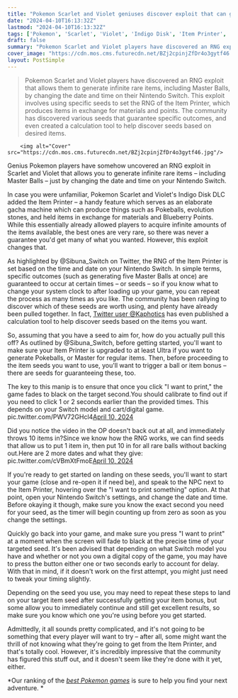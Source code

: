 ```yaml
---
title: "Pokemon Scarlet and Violet geniuses discover exploit that can generate infinite Master Balls and other rare items just by altering the Nintendo Switch clock"
date: "2024-04-10T16:13:32Z"
lastmod: "2024-04-10T16:13:32Z"
tags: ['Pokemon', 'Scarlet', 'Violet', 'Indigo Disk', 'Item Printer', 'Master Balls', 'Nintendo Switch', 'RNG', 'Gacha', 'Pokeballs', 'Twitter']
draft: false
summary: "Pokemon Scarlet and Violet players have discovered an RNG exploit that allows them to generate infinite rare items, including Master Balls, by changing the date and time on their Nintendo Switch. This exploit involves using specific seeds to set the RNG of the Item Printer, which produces items in exchange for materials and points. The community has discovered various seeds that guarantee specific outcomes, and even created a calculation tool to help discover seeds based on desired items."
cover_image: "https://cdn.mos.cms.futurecdn.net/BZj2cpinjZfDr4o3gytf46.jpg" 
layout: PostSimple
---
```

> Pokemon Scarlet and Violet players have discovered an RNG exploit that allows them to generate infinite rare items, including Master Balls, by changing the date and time on their Nintendo Switch. This exploit involves using specific seeds to set the RNG of the Item Printer, which produces items in exchange for materials and points. The community has discovered various seeds that guarantee specific outcomes, and even created a calculation tool to help discover seeds based on desired items.


        <img alt="Cover" src="https://cdn.mos.cms.futurecdn.net/BZj2cpinjZfDr4o3gytf46.jpg"/>
        
Genius Pokemon players have somehow uncovered an RNG exploit in Scarlet and Violet that allows you to generate infinite rare items – including Master Balls – just by changing the date and time on your Nintendo Switch. 

In case you were unfamiliar, Pokemon Scarlet and Violet's Indigo Disk DLC added the Item Printer – a handy feature which serves as an elaborate gacha machine which can produce things such as Pokeballs, evolution stones, and held items in exchange for materials and Blueberry Points. While this essentially already allowed players to acquire infinite amounts of the items available, the best ones are very rare, so there was never a guarantee you'd get many of what you wanted. However, this exploit changes that. 

As highlighted by @Sibuna_Switch on Twitter, the RNG of the Item Printer is set based on the time and date on your Nintendo Switch. In simple terms, specific outcomes (such as generating five Master Balls at once) are guaranteed to occur at certain times – or seeds – so if you know what to change your system clock to after loading up your game, you can repeat the process as many times as you like. The community has been rallying to discover which of these seeds are worth using, and plenty have already been pulled together. In fact, [<u>Twitter user @Kaphotics</u>](https://x.com/Kaphotics/status/1777597417581400126) has even published a calculation tool to help discover seeds based on the items you want. 

So, assuming that you have a seed to aim for, how do you actually pull this off? As outlined by @Sibuna_Switch, before getting started, you'll want to make sure your Item Printer is upgraded to at least Ultra if you want to generate Pokeballs, or Master for regular items. Then, before proceeding to the item seeds you want to use, you'll want to trigger a ball or item bonus – there are seeds for guaranteeing these, too. 

The key to this manip is to ensure that once you click "I want to print," the game fades to black on the target second.You should calibrate to find out if you need to click 1 or 2 seconds earlier than the provided times. This depends on your Switch model and cart/digital game. pic.twitter.com/PWV72GHcl4[April 10, 2024](https://twitter.com/Sibuna_Switch/status/1777868951533306053)

Did you notice the video in the OP doesn't back out at all, and immediately throws 10 items in?Since we know how the RNG works, we can find seeds that allow us to put 1 item in, then put 10 in for all rare balls without backing out.Here are 2 more dates and what they give: pic.twitter.com/cVBmXtFmoE[April 10, 2024](https://twitter.com/Sibuna_Switch/status/1777868957371814389)

If you're ready to get started on landing on these seeds, you'll want to start your game (close and re-open it if need be), and speak to the NPC next to the Item Printer, hovering over the "I want to print something" option. At that point, open your Nintendo Switch's settings, and change the date and time. Before okaying it though, make sure you know the exact second you need for your seed, as the timer will begin counting up from zero as soon as you change the settings. 

Quickly go back into your game, and make sure you press "I want to print" at a moment when the screen will fade to black at the precise time of your targeted seed. It's been advised that depending on what Switch model you have and whether or not you own a digital copy of the game, you may have to press the button either one or two seconds early to account for delay. With that in mind, if it doesn't work on the first attempt, you might just need to tweak your timing slightly. 

Depending on the seed you use, you may need to repeat these steps to land on your target item seed after successfully getting your item bonus, but some allow you to immediately continue and still get excellent results, so make sure you know which one you're using before you get started. 

Admittedly, it all sounds pretty complicated, and it's not going to be something that every player will want to try – after all, some might want the thrill of not knowing what they're going to get from the Item Printer, and that's totally cool. However, it's incredibly impressive that the community has figured this stuff out, and it doesn't seem like they're done with it yet, either. 

*Our ranking of the *[<u><em>best Pokemon games</em></u>](https://www.gamesradar.com/best-pokemon-games/)* is sure to help you find your next adventure. *
        